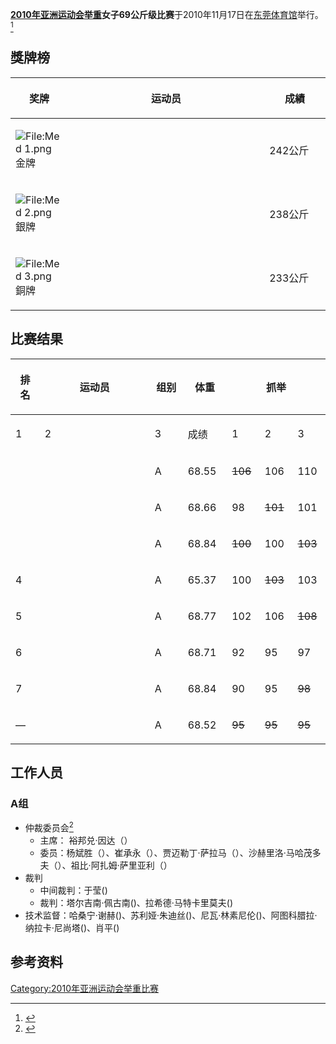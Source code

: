 {{2010年亚运会举重}}
'''[[2010年亚洲运动会|2010年亚洲运动会]][[2010年亚洲运动会举重比赛|举重]]女子69公斤级比赛'''于2010年11月17日在[[东莞体育馆|东莞体育馆]]举行。<ref>{{Cite web |url=http://www.gz2010.cn/info/CHN_CHN/ZZ/ZZS103A_WL@@@@@@@@@@@@@@@CHN.html |title=举重 - 项目相关信息 |accessdate=2011-12-27 |archive-date=2016-09-24 |archive-url=https://web.archive.org/web/20160924012706/http://www.gz2010.cn/info/CHN_CHN/ZZ/ZZS103A_WL@@@@@@@@@@@@@@@CHN.html |dead-url=no }}</ref>
==獎牌榜==
{| class="wikitable" style="font-size:90%;" width=400
|- bgcolor="#efefef"
! width=80| 奖牌
! width=400|运动员
! width=100| 成績
|-
| bgcolor="gold" | [[File:Med_1.png|File:Med 1.png]] 金牌
| {{flagIOC2athlete|[[刘春红|刘春红]]|CHN|2010年亚洲运动会}} || 242公斤
|-
| bgcolor="silver" | [[File:Med_2.png|File:Med 2.png]] 銀牌
| {{flagIOC2athlete|[[辛塔·达马里亚尼|辛塔·达马里亚尼]]|INA|2010年亚洲运动会}} || 238公斤
|-
| bgcolor="cc9966" | [[File:Med_3.png|File:Med 3.png]] 銅牌
| {{flagIOC2athlete|[[王雅珍|王雅珍]]|TPE|2010年亚洲运动会}} || 233公斤
|}

==比赛结果==
{|class = "wikitable" style="text-align:center;"
! rowspan=2 width=40|排名
! rowspan=2 width=250|运动员
! rowspan=2 width=50|组别
! rowspan=2 width=60|体重
!colspan=4| 抓举
!colspan=4| 挺举
!rowspan=2 width=60| 总成绩
|-
! width=40|1
! width=40|2
! width=40|3
! width=55|成绩
! width=40|1
! width=40|2
! width=40|3
! width=55|成绩
|-
|{{Gold1}}
|align=left| {{flagIOC2athlete|[[刘春红|刘春红]]|CHN|2010年亚洲运动会}} || A || 68.55 || <s>106</s> || 106 || 110 || 110 || 128 || 132 || — || 132 || 242
|-
|{{Silver2}}
|align=left| {{flagIOC2athlete|[[辛塔·达马里亚尼|辛塔·达马里亚尼]]|INA|2010年亚洲运动会}} || A || 68.66 || 98 || <s>101</s> || 101 || 101 || 129 || 132 || 137 || 137 || 238
|-
|{{Bronze3}}
|align=left| {{flagIOC2athlete|[[王雅珍|王雅珍]]|TPE|2010年亚洲运动会}} || A || 68.84 || <s>100</s> || 100 || <s>103</s> || 100 || <s>130</s> || 130 || 133 || 133 || 233
|-
|4
|align=left| {{flagIOC2athlete|[[林贞心|林贞心]]|PRK|2010年亚洲运动会}} || A || 65.37 || 100 || <s>103</s> || 103 || 103 || 126 || <s>129</s> || 129 || 129 || 232
|-
|5
|align=left| {{flagIOC2athlete|[[黄沛檥|黄沛檥]]|TPE|2010年亚洲运动会}} || A || 68.77 || 102 || 106 || <s>108</s> || 106 || <s>123</s> || <s>123</s> || 123 || 123 || 229
|-
|6
|align=left| {{flagIOC2athlete|[[谷绫野|谷绫野]]|JPN|2010年亚洲运动会}} || A || 68.71 || 92 || 95 || 97 || 97 || <s>118</s> || 118 || 121 || 121 || 218
|-
|7
|align=left| {{flagIOC2athlete|[[莱什拉姆·莫妮卡·黛维|莱什拉姆·莫妮卡·黛维]]|IND|2010年亚洲运动会}} || A || 68.84 || 90 || 95 || <s>98</s> || 95 || 110 || 117 || <s>121</s> || 117 || 212
|-
|—
|align=left| {{flagIOC2athlete|[[裀琁媄|裀琁媄]]|KOR|2010年亚洲运动会}} || A || 68.52 || <s>95</s> || <s>95</s> || <s>95</s> || — || — || — || — || — || NM
|}
==工作人员==
===A组===
*仲裁委员会<ref>{{cite web|url=http://www.gz2010.cn/info/CHN_CHN/WL/WLR151A_WLW069069A@@@@@@@CHN.html| language=zh-hans | title=女子69公斤级 A组   |publisher=2010年广州亚运会官方网站 |accessdate=2011-12-27 }}</ref>
**主席： 裕邦兑·因达（{{THA}}）
**委员：杨斌胜（{{CHN}}）、崔承永（{{KOR}}）、贾迈勒丁·萨拉马（{{SYR}}）、沙赫里洛·马哈茂多夫（{{UZB}}）、祖比·阿扎姆·萨里亚利（{{JOR}}）
*裁判
**中间裁判：于莹({{CHN}})
**裁判：塔尔吉南·佩古南({{INA}})、拉希德·马特卡里莫夫({{UZB}})
*技术监督：哈桑宁·谢赫({{SYR}})、苏利娅·朱迪丝({{PHI}})、尼瓦·林素尼伦({{THA}})、阿图科腊拉·纳拉卡·尼尚塔({{SRI}})、肖平({{CHN}})

==参考资料==
{{reflist|2}}

[[Category:2010年亚洲运动会举重比赛|Category:2010年亚洲运动会举重比赛]]